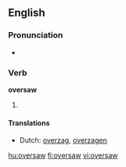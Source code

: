 ==English==

===Pronunciation===
*{{IPA|/'ovəɻsɑʊ/}}

===Verb===
'''oversaw'''

# {{past tense of| to [[oversee]]}}

====Translations====
*Dutch: [[overzag]], [[overzagen]]

[[hu:oversaw]]
[[fi:oversaw]]
[[vi:oversaw]]